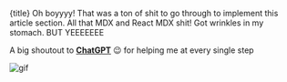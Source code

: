 
{title}
Oh boyyyy! That was a ton of shit to go through to implement this article section. All that MDX and React MDX shit! Got wrinkles in my stomach. BUT YEEEEEEE

A big shoutout to **[ChatGPT](https://chat.openai.com/)** 😉 for helping me at every single step

![gif](https://i0.wp.com/www.printmag.com/wp-content/uploads/2021/02/4cbe8d_f1ed2800a49649848102c68fc5a66e53mv2.gif?fit=476,280&ssl=1)
